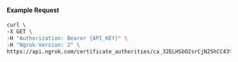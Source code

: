 #### Example Request

```bash
curl \
-X GET \
-H "Authorization: Bearer {API_KEY}" \
-H "Ngrok-Version: 2" \
https://api.ngrok.com/certificate_authorities/ca_32ELHSbO2srCjN25hCC43tMKvbe
```
